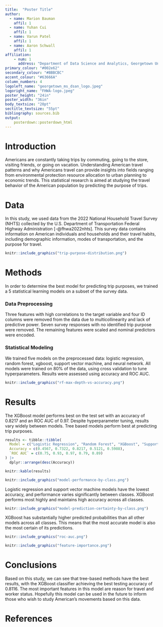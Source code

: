 ```yaml
---
title:  "Poster Title"
author:
  - name: Marion Bauman
    affil: 1
  - name: Yuhan Cui
    affil: 1
  - name: Varun Patel
    affil: 1
  - name: Aaron Schwall
    affil: 1
affiliation:
    - num: 1
      address: "Department of Data Science and Analytics, Georgetown University"
primary_colour: "#002e62"
secondary_colour: "#BBBCBC"
accent_colour: "#63666A"
column_numbers: 4
logoleft_name: "georgetown_ms_dsan_logo.jpeg"
logoright_name: "FHWA-logo.jpeg"
poster_height: "24in"
poster_width: "36in"
body_textsize: "20pt"
sectitle_textsize: "55pt"
bibliography: sources.bib
output:
    posterdown::posterdown_html
---
```


# Introduction

Americans are constantly taking trips by commuting, going to the store, visiting friends, or going on vacation. Understanding American travel patterns and why Americans travel can provide insights into fields ranging from environmental protection resource allocation to urban planning to economic trends. This statistical research is aimed at studying the travel behavior of the American population by predicting the purpose of trips.

# Data

In this study, we used data from the 2022 National Household Travel Survey (NHTS) collected by the U.S. Department of Transportation Federal Highway Administration [-@fhwa2022nhts]. This survey data contains information on American individuals and households and their travel habits, including demographic information, modes of transportation, and the purpose for travel.

```r
knitr::include_graphics("trip-purpose-distribution.png")
```
<style>
p.caption {
  font-size: 20px;
  text-align: center;
  font-style: italic;
}
</style>

# Methods

In order to determine the best model for predicting trip purposes, we trained a 5 statistical learning models on a subset of the survey data. 

### Data Preprocessing

Three features with high correlations to the target variable and four ID columns were removed from the data due to multicollinearity and lack of predictive power. Seven survey responses with no identified trip purpose were removed. The remaining features were scaled and nominal predictors were encoded.

### Statistical Modeling

We trained five models on the preprocessed data: logistic regression, random forest, xgboost, support vector machine, and neural network. All models were trained on 80% of the data, using cross validation to tune hyperparameters. Results were assessed using accuracy and ROC AUC.

```r
knitr::include_graphics("rf-max-depth-vs-accuracy.png")
```

# Results

The XGBoost model performs best on the test set with an accuracy of 0.8217 and an ROC AUC of 0.97. Despite hyperparameter tuning, results vary widely between models. Tree based models perform best at predicting trip purposes.

```r
results <- tibble::tibble(
  Model = c("Logistic Regression", "Random Forest", "XGBoost", "Support Vector Machine", "Neural Network"),
  Accuracy = c(0.4567, 0.7322, 0.8217, 0.5121, 0.5988),
  `ROC AUC` = c(0.75, 0.93, 0.97, 0.79, 0.89)
) |>
  dplyr::arrange(desc(Accuracy))

knitr::kable(results)
```

```r
knitr::include_graphics("model-performance-by-class.png")
```

Logistic regression and support vector machine models have the lowest accuracy, and performance varies significantly between classes. XGBoost performs most highly and maintains high accuracy across all classes.

```r
knitr::include_graphics("model-prediction-certainty-by-class.png")
```

XGBoost has substantially higher predicted probabilities than all other models across all classes. This means that the most accurate model is also the most certain of its predictions.

```r
knitr::include_graphics("roc-auc.png")
```

```r
knitr::include_graphics("feature-importance.png")
```


# Conclusions

Based on this study, we can see that tree-based methods have the best results, with the XGBoost classifier achieving the best testing accuracy of 0.8116. The most important features in this model are reason for travel and worker status. Hopefully this model can be used in the future to inform those who wish to study American's movements based on this data.

# References
